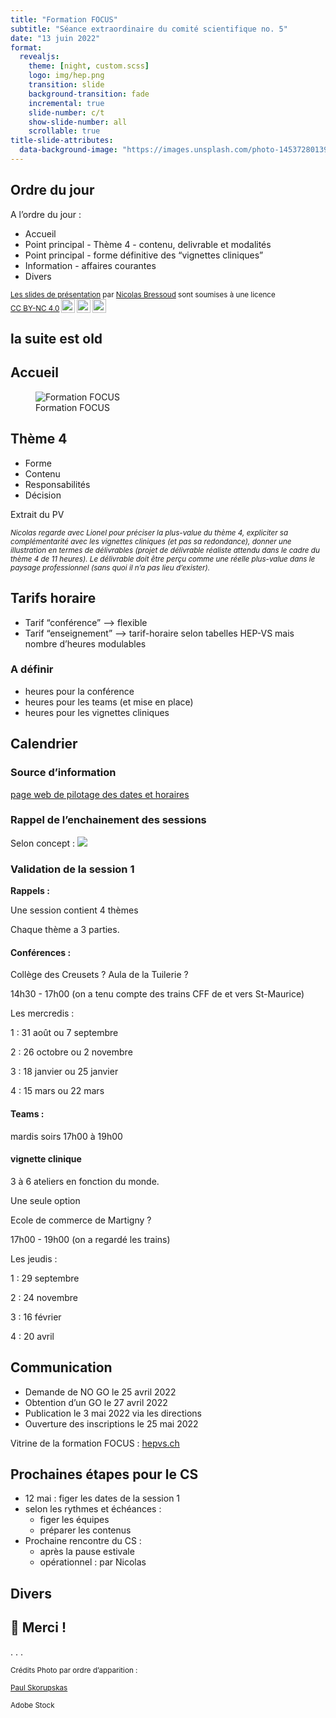 ```yaml
---
title: "Formation FOCUS"
subtitle: "Séance extraordinaire du comité scientifique no. 5"
date: "13 juin 2022"
format:
  revealjs:
    theme: [night, custom.scss]
    logo: img/hep.png
    transition: slide
    background-transition: fade
    incremental: true
    slide-number: c/t
    show-slide-number: all
    scrollable: true
title-slide-attributes: 
  data-background-image: "https://images.unsplash.com/photo-1453728013993-6d66e9c9123a?ixlib=rb-1.2.1&ixid=MnwxMjA3fDB8MHxwaG90by1wYWdlfHx8fGVufDB8fHx8&auto=format&fit=crop&w=1740&q=80"
---
```


## Ordre du jour {visibility="uncounted" background-image="https://images.unsplash.com/photo-1453728013993-6d66e9c9123a?ixlib=rb-1.2.1&ixid=MnwxMjA3fDB8MHxwaG90by1wYWdlfHx8fGVufDB8fHx8&auto=format&fit=crop&w=1740&q=80" background-size="cover" background-opacity="0.5" .scrollable}

A l'ordre du jour : 

- Accueil
- Point principal - Thème 4 - contenu, delivrable et modalités
- Point principal - forme définitive des “vignettes cliniques”
- Information - affaires courantes
- Divers

<small>
<p xmlns:cc="http://creativecommons.org/ns#" xmlns:dct="http://purl.org/dc/terms/"><a property="dct:title" rel="cc:attributionURL" href="https://bresnico.github.io/phd-8-avril-2022/#1">Les slides de présentation</a> par <a rel="cc:attributionURL dct:creator" property="cc:attributionName" href="https://nicolasbressoud.ch">Nicolas Bressoud</a> sont soumises à une licence <a href="http://creativecommons.org/licenses/by-nc/4.0/?ref=chooser-v1" target="_blank" rel="license noopener noreferrer" style="display:inline-block;">CC BY-NC 4.0<img style="height:22px!important;margin-left:3px;vertical-align:text-bottom;" src="https://mirrors.creativecommons.org/presskit/icons/cc.svg?ref=chooser-v1"><img style="height:22px!important;margin-left:3px;vertical-align:text-bottom;" src="https://mirrors.creativecommons.org/presskit/icons/by.svg?ref=chooser-v1"><img style="height:22px!important;margin-left:3px;vertical-align:text-bottom;" src="https://mirrors.creativecommons.org/presskit/icons/nc.svg?ref=chooser-v1"></a></p>
</small>


## la suite est old

## Accueil {background-image="https://images.unsplash.com/photo-1453728013993-6d66e9c9123a?ixlib=rb-1.2.1&ixid=MnwxMjA3fDB8MHxwaG90by1wYWdlfHx8fGVufDB8fHx8&auto=format&fit=crop&w=1740&q=80" background-size="cover" background-opacity="0.5" .scrollable}

![Formation FOCUS](https://hepvs.ch/images/FCE/Cours_Oblig/focus%202022-2024_900.jpg)

## Thème 4 {background-image="https://images.unsplash.com/photo-1453728013993-6d66e9c9123a?ixlib=rb-1.2.1&ixid=MnwxMjA3fDB8MHxwaG90by1wYWdlfHx8fGVufDB8fHx8&auto=format&fit=crop&w=1740&q=80" background-size="cover" background-opacity="0.5" .scrollable}

- Forme
- Contenu
- Responsabilités
- Décision

Extrait du PV

<small>

*Nicolas regarde avec Lionel pour préciser la plus-value du thème 4, expliciter sa complémentarité avec les vignettes cliniques (et pas sa redondance), donner une illustration en termes de délivrables (projet de délivrable réaliste attendu dans le cadre du thème 4 de 11 heures). Le délivrable doit être perçu comme une réelle plus-value dans le paysage professionnel (sans quoi il n’a pas lieu d’exister).*

</small>

## Tarifs horaire {background-image="https://images.unsplash.com/photo-1453728013993-6d66e9c9123a?ixlib=rb-1.2.1&ixid=MnwxMjA3fDB8MHxwaG90by1wYWdlfHx8fGVufDB8fHx8&auto=format&fit=crop&w=1740&q=80" background-size="cover" background-opacity="0.5" .scrollable}

- Tarif "conférence" --> flexible
- Tarif "enseignement" --> tarif-horaire selon tabelles HEP-VS mais nombre d'heures modulables

### A définir 

- heures pour la conférence
- heures pour les teams (et mise en place)
- heures pour les vignettes cliniques

## Calendrier {background-image="https://images.unsplash.com/photo-1453728013993-6d66e9c9123a?ixlib=rb-1.2.1&ixid=MnwxMjA3fDB8MHxwaG90by1wYWdlfHx8fGVufDB8fHx8&auto=format&fit=crop&w=1740&q=80" background-size="cover" background-opacity="0.5" .scrollable}

### Source d'information
[page web de pilotage des dates et horaires](https://bresnico.notion.site/1eb327c812274cee988ee35c1c5d6c1b?v=15340ec3042649abb533ded3ecbe1a45)

### Rappel de l'enchainement des sessions

Selon concept :
![](img/schemas.png)

### Validation de la session 1

**Rappels :**

Une session contient 4 thèmes

Chaque thème a 3 parties.

::: {.panel-tabset}

#### Conférences :


Collège des Creusets ? Aula de la Tuilerie ?

14h30 - 17h00 (on a tenu compte des trains CFF de et vers St-Maurice)

Les mercredis :

1 : 31 août ou 7 septembre

2 : 26 octobre ou 2 novembre  

3 : 18 janvier ou 25 janvier

4 : 15 mars ou 22 mars

#### Teams :

mardis soirs 17h00 à 19h00

#### vignette clinique

3 à 6 ateliers en fonction du monde.

Une seule option

Ecole de commerce de Martigny ?

17h00 - 19h00 (on a regardé les trains)

Les jeudis : 

1 : 29 septembre

2 : 24 novembre

3 : 16 février 

4 : 20 avril

:::

## Communication {background-image="https://images.unsplash.com/photo-1453728013993-6d66e9c9123a?ixlib=rb-1.2.1&ixid=MnwxMjA3fDB8MHxwaG90by1wYWdlfHx8fGVufDB8fHx8&auto=format&fit=crop&w=1740&q=80" background-size="cover" background-opacity="0.5" .scrollable}

- Demande de NO GO le 25 avril 2022
- Obtention d'un GO le 27 avril 2022
- Publication le 3 mai 2022 via les directions
- Ouverture des inscriptions le 25 mai 2022

Vitrine de la formation FOCUS : [hepvs.ch](https://hepvs.ch/formation-continue-enseignants/cours-obligatoires/formation-focus)

## Prochaines étapes pour le CS {background-image="https://images.unsplash.com/photo-1453728013993-6d66e9c9123a?ixlib=rb-1.2.1&ixid=MnwxMjA3fDB8MHxwaG90by1wYWdlfHx8fGVufDB8fHx8&auto=format&fit=crop&w=1740&q=80" background-size="cover" background-opacity="0.5" .scrollable}

- 12 mai : figer les dates de la session 1
- selon les rythmes et échéances : 
    - figer les équipes
    - préparer les contenus
- Prochaine rencontre du CS :
    - après la pause estivale 
    - opérationnel : par Nicolas

## Divers {background-image="https://images.unsplash.com/photo-1453728013993-6d66e9c9123a?ixlib=rb-1.2.1&ixid=MnwxMjA3fDB8MHxwaG90by1wYWdlfHx8fGVufDB8fHx8&auto=format&fit=crop&w=1740&q=80" background-size="cover" background-opacity="0.5" .scrollable}

## &#x1F64F; Merci !

. . . 

<small>
Crédits Photo par ordre d'apparition :

[Paul Skorupskas](https://unsplash.com/photos/7KLa-xLbSXA)

Adobe Stock
</small>



